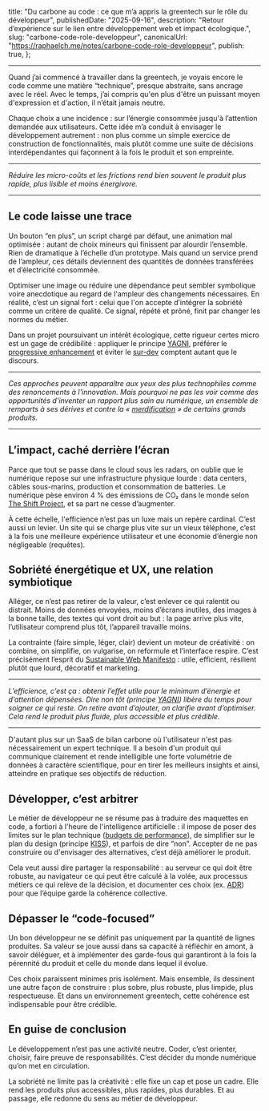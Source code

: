   title:
    "Du carbone au code : ce que m’a appris la greentech sur le rôle du développeur",
  publishedDate: "2025-09-16",
  description:
    "Retour d’expérience sur le lien entre développement web et impact écologique.",
  slug: "carbone-code-role-developpeur",
  canonicalUrl: "https://raphaelch.me/notes/carbone-code-role-developpeur",
  publish: true,
};

---

Quand j’ai commencé à travailler dans la greentech, je voyais encore le code comme une matière “technique”, presque abstraite, sans ancrage avec le réel. Avec le temps, j’ai compris qu'en plus d'être un puissant moyen d'expression et d'action, il n’était jamais neutre.

Chaque choix a une incidence : sur l’énergie consommée jusqu'à l’attention demandée aux utilisateurs. Cette idée m’a conduit à envisager le développement autrement : non plus comme un simple exercice de construction de fonctionnalités, mais plutôt comme une suite de décisions interdépendantes qui façonnent à la fois le produit et son empreinte.  

---

*Réduire les micro-coûts et les frictions rend bien souvent le produit plus rapide, plus lisible et moins énergivore.*  

---

## Le code laisse une trace  

Un bouton “en plus”, un script chargé par défaut, une animation mal optimisée : autant de choix mineurs qui finissent par alourdir l’ensemble. Rien de dramatique à l’échelle d’un prototype. Mais quand un service prend de l’ampleur, ces détails deviennent des quantités de données transférées et d’électricité consommée.  

Optimiser une image ou réduire une dépendance peut sembler symbolique voire anecdotique au regard de l'ampleur des changements nécessaires. En réalité, c’est un signal fort : celui que l'on accepte d’intégrer la sobriété comme un critère de qualité. Ce signal, répété et prôné, finit par changer les normes du métier.  

Dans un projet poursuivant un intérêt écologique, cette rigueur certes micro est un gage de crédibilité : appliquer le principe <a href="https://martinfowler.com/bliki/Yagni.html" target="_blank" rel="noreferrer">YAGNI</a>, préférer le <a href="https://developer.mozilla.org/fr/docs/Glossary/Progressive_Enhancement" target="_blank" rel="noreferrer">progressive enhancement</a> et éviter le <a href="https://medium.com/just-tech-it-now/les-sympt%C3%B4mes-de-lover-engineering-78ebd963a81" target="_blank" rel="noreferrer">sur-dev</a> comptent autant que le discours.

---

*Ces approches peuvent apparaître aux yeux des plus technophiles comme des renoncements à l'innovation. Mais pourquoi ne pas les voir comme des opportunités d'inventer un rapport plus sain au numérique, un ensemble de remparts à ses dérives et contre la « <a href="https://www.lemonde.fr/idees/article/2025/04/23/la-merdification-ce-processus-inexorable-de-degradation-de-la-qualite-des-services-sur-les-plateformes-numeriques_6599211_3232.html" target="_blank" rel="noreferrer">merdification</a> » de certains grands produits.*  

---

## L’impact, caché derrière l’écran  

Parce que tout se passe dans le cloud sous les radars, on oublie que le numérique repose sur une infrastructure physique lourde : data centers, câbles sous-marins, production et consommation de batteries. Le numérique pèse environ 4 % des émissions de CO₂ dans le monde selon <a href="https://theshiftproject.org/publications/mondes-virtuels-reseaux-double-contrainte-carbone/" target="_blank" rel="noreferrer">The Shift Project</a>, et sa part ne cesse d’augmenter.  

À cette échelle, l'efficience n’est pas un luxe mais un repère cardinal. C’est aussi un levier. Un site qui se charge plus vite sur un vieux téléphone, c’est à la fois une meilleure expérience utilisateur et une économie d’énergie non négligeable (requêtes).  

## Sobriété énergétique et UX, une relation symbiotique

Alléger, ce n’est pas retirer de la valeur, c’est enlever ce qui ralentit ou distrait. Moins de données envoyées, moins d’écrans inutiles, des images à la bonne taille, des textes qui vont droit au but : la page arrive plus vite, l’utilisateur comprend plus tôt, l’appareil travaille moins.

La contrainte (faire simple, léger, clair) devient un moteur de créativité : on combine, on simplifie, on vulgarise, on reformule et l’interface respire. C’est précisément l’esprit du <a href="https://www.sustainablewebmanifesto.com/" target="_blank" rel="noreferrer">Sustainable Web Manifesto</a> : utile, efficient, résilient plutôt que lourd, décoratif et marketing.

---

*L’efficience, c'est ça : obtenir l’effet utile pour le minimum d’énergie et d’attention dépensées. Dire non tôt (principe <a href="https://fr.wikipedia.org/wiki/YAGNI" target="_blank" rel="noreferrer">YAGNI</a>) libère du temps pour soigner ce qui reste. On retire avant d’ajouter, on clarifie avant d’optimiser. Cela rend le produit plus fluide, plus accessible et plus crédible.*

---

D'autant plus sur un SaaS de bilan carbone où l'utilisateur n'est pas nécessairement un expert technique. Il a besoin d'un produit qui communique clairement et rende intelligible une forte volumétrie de données à caractère scientifique, pour en tirer les meilleurs insights et ainsi, atteindre en pratique ses objectifs de réduction. 

## Développer, c’est arbitrer  

Le métier de développeur ne se résume pas à traduire des maquettes en code, a fortiori à l'heure de l'intelligence artificielle : il impose de poser des limites sur le plan technique (<a href="https://addyosmani.com/blog/performance-budgets/" target="_blank" rel="noreferrer">budgets de performance</a>), de simplifier sur le plan du design (principe <a href="https://en.wikipedia.org/wiki/KISS_principle" target="_blank" rel="noreferrer">KISS</a>), et parfois de dire “non”. Accepter de ne pas construire ou d'envisager des alternatives, c’est déjà améliorer le produit.

Cela veut aussi dire partager la responsabilité : au serveur ce qui doit être robuste, au navigateur ce qui peut être calculé à la volée, aux processus métiers ce qui relève de la décision, et documenter ces choix (ex. <a href="https://cognitect.com/blog/2011/11/15/documenting-architecture-decisions" target="_blank" rel="noreferrer">ADR</a>) pour que l’équipe garde la cohérence collective.  

## Dépasser le “code-focused”

Un bon développeur ne se définit pas uniquement par la quantité de lignes produites. Sa valeur se joue aussi dans sa capacité à réfléchir en amont, à savoir déléguer, et à implémenter des garde-fous qui garantiront à la fois la pérennité du produit et celle du monde dans lequel il évolue.

Ces choix paraissent minimes pris isolément. Mais ensemble, ils dessinent une autre façon de construire : plus sobre, plus robuste, plus limpide, plus respectueuse. Et dans un environnement greentech, cette cohérence est indispensable pour être crédible.  

## En guise de conclusion  

Le développement n’est pas une activité neutre. Coder, c’est orienter, choisir, faire preuve de responsabilités. C’est décider du monde numérique qu’on met en circulation.  

La sobriété ne limite pas la créativité : elle fixe un cap et pose un cadre. Elle rend les produits plus accessibles, plus rapides, plus durables. Et au passage, elle redonne du sens au métier de développeur.